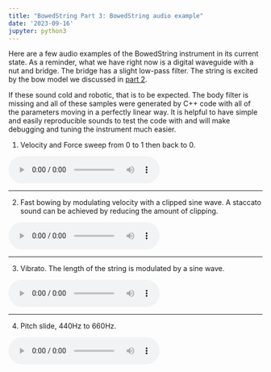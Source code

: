 ```yaml
---
title: "BowedString Part 3: BowedString audio example"
date: '2023-09-16'
jupyter: python3
---
```


Here are a few audio examples of the BowedString instrument in its current state. As a
reminder, what we have right now is a digital waveguide with a nut and bridge. The bridge has a slight low-pass filter. The string is excited by the bow model we discussed in [part 2](../bow_table/bow_table.qmd).

If these sound cold and robotic, that is to be expected. The body filter is missing and all of these samples were generated by C++ code with all of the parameters moving in a perfectly linear way. It is helpful to have simple and easily reproducible sounds to test the code with and will make debugging and tuning the instrument much easier.

1. Velocity and Force sweep from 0 to 1 then back to 0.

<html>
<audio controls>
  <source src="../assets/velocity_sweep.wav" type="audio/wav">
</audio></html>

---

2. Fast bowing by modulating velocity with a clipped sine wave. A staccato sound can be achieved by reducing the amount of clipping.

<html>
<audio controls>
  <source src="../assets/fast_note.wav" type="audio/wav">
</audio></html>

---

3. Vibrato. The length of the string is modulated by a sine wave.

<html>
<audio controls>
  <source src="../assets/vibrato.wav" type="audio/wav">
</audio></html>

---

4. Pitch slide, 440Hz to 660Hz.

<html>
<audio controls>
  <source src="../assets/pitchslide.wav" type="audio/wav">
</audio></html>
